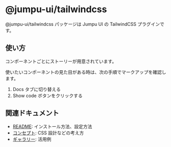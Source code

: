
<Meta title="Overview/Introduction" />

# @jumpu-ui/tailwindcss

@jumpu-ui/tailwindcss パッケージは Jumpu UI の TailwindCSS プラグインです。

## 使い方

コンポーネントごとにストーリーが用意されています。

使いたいコンポーネントの見た目がある時は、次の手順でマークアップを確認します。

1. Docs タブに切り替える
2. Show code ボタンをクリックする

## 関連ドキュメント

- [README](https://github.com/tuqulore/jumpu-ui/blob/develop/packages/tailwindcss/README.md): インストール方法、設定方法
- [コンセプト](?path=/story/overview-concept--page): CSS 設計などの考え方
- [ギャラリー](?path=/story/galleries-chat--text): 活用例
